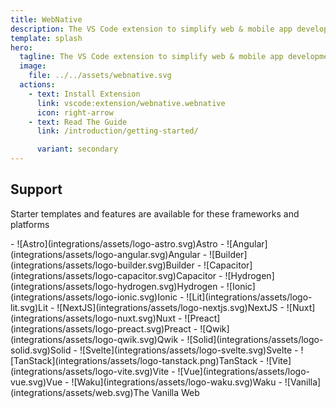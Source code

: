 ```yaml
---
title: WebNative
description: The VS Code extension to simplify web & mobile app development
template: splash
hero:
  tagline: The VS Code extension to simplify web & mobile app development
  image:
    file: ../../assets/webnative.svg
  actions:
    - text: Install Extension
      link: vscode:extension/webnative.webnative
      icon: right-arrow
    - text: Read The Guide
      link: /introduction/getting-started/

      variant: secondary
---
```



<YouTube id="RqTNfB9309M" />

## Support
Starter templates and features are available for these frameworks and platforms

<div class="grid">
  - ![Astro](integrations/assets/logo-astro.svg)Astro
  - ![Angular](integrations/assets/logo-angular.svg)Angular
  - ![Builder](integrations/assets/logo-builder.svg)Builder
  - ![Capacitor](integrations/assets/logo-capacitor.svg)Capacitor
  - ![Hydrogen](integrations/assets/logo-hydrogen.svg)Hydrogen
  - ![Ionic](integrations/assets/logo-ionic.svg)Ionic
  - ![Lit](integrations/assets/logo-lit.svg)Lit
  - ![NextJS](integrations/assets/logo-nextjs.svg)NextJS
  - ![Nuxt](integrations/assets/logo-nuxt.svg)Nuxt
  - ![Preact](integrations/assets/logo-preact.svg)Preact
  - ![Qwik](integrations/assets/logo-qwik.svg)Qwik
  - ![Solid](integrations/assets/logo-solid.svg)Solid
  - ![Svelte](integrations/assets/logo-svelte.svg)Svelte
  - ![TanStack](integrations/assets/logo-tanstack.png)TanStack
  - ![Vite](integrations/assets/logo-vite.svg)Vite
  - ![Vue](integrations/assets/logo-vue.svg)Vue
  - ![Waku](integrations/assets/logo-waku.svg)Waku
  - ![Vanilla](integrations/assets/web.svg)The Vanilla Web
</div>



